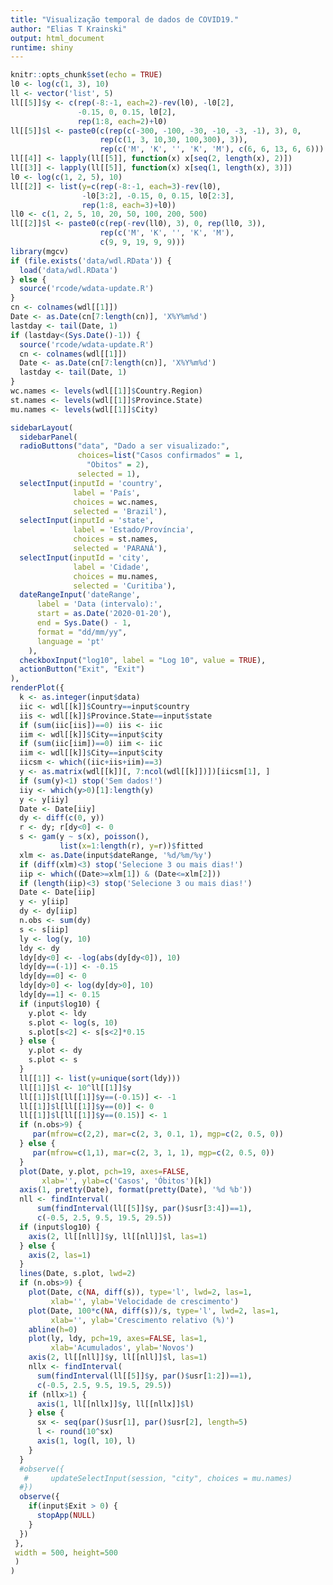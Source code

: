 ```yaml
---
title: "Visualização temporal de dados de COVID19."
author: "Elias T Krainski"
output: html_document
runtime: shiny
---
```


```r
knitr::opts_chunk$set(echo = TRUE)
l0 <- log(c(1, 3), 10)
ll <- vector('list', 5)
ll[[5]]$y <- c(rep(-8:-1, each=2)-rev(l0), -l0[2], 
               -0.15, 0, 0.15, l0[2],
               rep(1:8, each=2)+l0)
ll[[5]]$l <- paste0(c(rep(c(-300, -100, -30, -10, -3, -1), 3), 0, 
                    rep(c(1, 3, 10,30, 100,300), 3)), 
                    rep(c('M', 'K', '', 'K', 'M'), c(6, 6, 13, 6, 6)))
ll[[4]] <- lapply(ll[[5]], function(x) x[seq(2, length(x), 2)])
ll[[3]] <- lapply(ll[[5]], function(x) x[seq(1, length(x), 3)])
l0 <- log(c(1, 2, 5), 10)
ll[[2]] <- list(y=c(rep(-8:-1, each=3)-rev(l0), 
                -l0[3:2], -0.15, 0, 0.15, l0[2:3],
                rep(1:8, each=3)+l0))
ll0 <- c(1, 2, 5, 10, 20, 50, 100, 200, 500)
ll[[2]]$l <- paste0(c(rep(-rev(ll0), 3), 0, rep(ll0, 3)), 
                    rep(c('M', 'K', '', 'K', 'M'), 
                    c(9, 9, 19, 9, 9)))
library(mgcv)
if (file.exists('data/wdl.RData')) {
  load('data/wdl.RData') 
} else {
  source('rcode/wdata-update.R')
}
cn <- colnames(wdl[[1]])
Date <- as.Date(cn[7:length(cn)], 'X%Y%m%d')
lastday <- tail(Date, 1)
if (lastday<(Sys.Date()-1)) {
  source('rcode/wdata-update.R')
  cn <- colnames(wdl[[1]])
  Date <- as.Date(cn[7:length(cn)], 'X%Y%m%d')
  lastday <- tail(Date, 1)
}
wc.names <- levels(wdl[[1]]$Country.Region)
st.names <- levels(wdl[[1]]$Province.State)
mu.names <- levels(wdl[[1]]$City)
```

```r
sidebarLayout(
  sidebarPanel(
  radioButtons("data", "Dado a ser visualizado:",
               choices=list("Casos confirmados" = 1,
                 "Obitos" = 2), 
               selected = 1),
  selectInput(inputId = 'country', 
              label = 'País', 
              choices = wc.names, 
              selected = 'Brazil'),
  selectInput(inputId = 'state', 
              label = 'Estado/Província', 
              choices = st.names, 
              selected = 'PARANÁ'),
  selectInput(inputId = 'city', 
              label = 'Cidade', 
              choices = mu.names, 
              selected = 'Curitiba'),
  dateRangeInput('dateRange',
      label = 'Data (intervalo):',
      start = as.Date('2020-01-20'), 
      end = Sys.Date() - 1, 
      format = "dd/mm/yy", 
      language = 'pt'
    ),
  checkboxInput("log10", label = "Log 10", value = TRUE),
  actionButton("Exit", "Exit")
),  
renderPlot({
  k <- as.integer(input$data)
  iic <- wdl[[k]]$Country==input$country
  iis <- wdl[[k]]$Province.State==input$state
  if (sum(iic[iis])==0) iis <- iic
  iim <- wdl[[k]]$City==input$city
  if (sum(iic[iim])==0) iim <- iic
  iim <- wdl[[k]]$City==input$city
  iicsm <- which((iic+iis+iim)==3)
  y <- as.matrix(wdl[[k]][, 7:ncol(wdl[[k]])])[iicsm[1], ]
  if (sum(y)<1) stop('Sem dados!')
  iiy <- which(y>0)[1]:length(y)
  y <- y[iiy]
  Date <- Date[iiy]
  dy <- diff(c(0, y))
  r <- dy; r[dy<0] <- 0
  s <- gam(y ~ s(x), poisson(), 
           list(x=1:length(r), y=r))$fitted
  xlm <- as.Date(input$dateRange, '%d/%m/%y')
  if (diff(xlm)<3) stop('Selecione 3 ou mais dias!')
  iip <- which((Date>=xlm[1]) & (Date<=xlm[2]))
  if (length(iip)<3) stop('Selecione 3 ou mais dias!')
  Date <- Date[iip]
  y <- y[iip]
  dy <- dy[iip]
  n.obs <- sum(dy) 
  s <- s[iip]
  ly <- log(y, 10)
  ldy <- dy  
  ldy[dy<0] <- -log(abs(dy[dy<0]), 10)
  ldy[dy==(-1)] <- -0.15
  ldy[dy==0] <- 0
  ldy[dy>0] <- log(dy[dy>0], 10)
  ldy[dy==1] <- 0.15
  if (input$log10) {
    y.plot <- ldy
    s.plot <- log(s, 10)
    s.plot[s<2] <- s[s<2]*0.15
  } else {
    y.plot <- dy
    s.plot <- s
  }
  ll[[1]] <- list(y=unique(sort(ldy))) 
  ll[[1]]$l <- 10^ll[[1]]$y
  ll[[1]]$l[ll[[1]]$y==(-0.15)] <- -1
  ll[[1]]$l[ll[[1]]$y==(0)] <- 0
  ll[[1]]$l[ll[[1]]$y==(0.15)] <- 1
  if (n.obs>9) {
     par(mfrow=c(2,2), mar=c(2, 3, 0.1, 1), mgp=c(2, 0.5, 0))
  } else {
     par(mfrow=c(1,1), mar=c(2, 3, 1, 1), mgp=c(2, 0.5, 0))
  }
  plot(Date, y.plot, pch=19, axes=FALSE, 
       xlab='', ylab=c('Casos', 'Óbitos')[k])
  axis(1, pretty(Date), format(pretty(Date), '%d %b'))
  nll <- findInterval(
      sum(findInterval(ll[[5]]$y, par()$usr[3:4])==1), 
      c(-0.5, 2.5, 9.5, 19.5, 29.5))
  if (input$log10) {
    axis(2, ll[[nll]]$y, ll[[nll]]$l, las=1)
  } else {
    axis(2, las=1)
  }
  lines(Date, s.plot, lwd=2)
  if (n.obs>9) { 
    plot(Date, c(NA, diff(s)), type='l', lwd=2, las=1, 
         xlab='', ylab='Velocidade de crescimento')  
    plot(Date, 100*c(NA, diff(s))/s, type='l', lwd=2, las=1,
         xlab='', ylab='Crescimento relativo (%)')  
    abline(h=0)
    plot(ly, ldy, pch=19, axes=FALSE, las=1,
         xlab='Acumulados', ylab='Novos')
    axis(2, ll[[nll]]$y, ll[[nll]]$l, las=1)
    nllx <- findInterval(
      sum(findInterval(ll[[5]]$y, par()$usr[1:2])==1),
      c(-0.5, 2.5, 9.5, 19.5, 29.5))
    if (nllx>1) {
      axis(1, ll[[nllx]]$y, ll[[nllx]]$l)
    } else {
      sx <- seq(par()$usr[1], par()$usr[2], length=5)
      l <- round(10^sx)
      axis(1, log(l, 10), l)
    }
  }
  #observe({
   #     updateSelectInput(session, "city", choices = mu.names) 
  #})  
  observe({
    if(input$Exit > 0) {
      stopApp(NULL)
    }
  })
 }, 
 width = 500, height=500
 )
)
```

